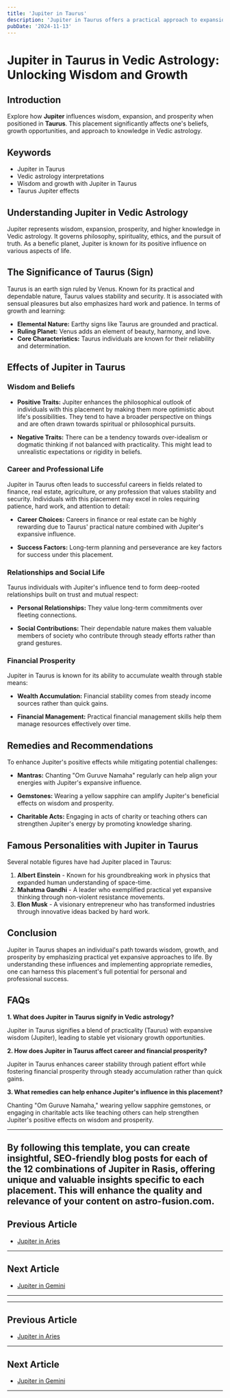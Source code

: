 ```yaml
---
title: 'Jupiter in Taurus'
description: 'Jupiter in Taurus offers a practical approach to expansion and prosperity. Individuals value stability, are patient, and have a strong appreciation for material comforts and security, in Vedic Astrology.'
pubDate: '2024-11-13'
---
```


# Jupiter in Taurus in Vedic Astrology: Unlocking Wisdom and Growth

## Introduction

Explore how **Jupiter** influences wisdom, expansion, and prosperity when positioned in **Taurus**. This placement significantly affects one's beliefs, growth opportunities, and approach to knowledge in Vedic astrology.

## Keywords

- Jupiter in Taurus
- Vedic astrology interpretations
- Wisdom and growth with Jupiter in Taurus
- Taurus Jupiter effects

## Understanding Jupiter in Vedic Astrology

Jupiter represents wisdom, expansion, prosperity, and higher knowledge in Vedic astrology. It governs philosophy, spirituality, ethics, and the pursuit of truth. As a benefic planet, Jupiter is known for its positive influence on various aspects of life.

## The Significance of Taurus (Sign)

Taurus is an earth sign ruled by Venus. Known for its practical and dependable nature, Taurus values stability and security. It is associated with sensual pleasures but also emphasizes hard work and patience. In terms of growth and learning:

- **Elemental Nature:** Earthy signs like Taurus are grounded and practical.
- **Ruling Planet:** Venus adds an element of beauty, harmony, and love.
- **Core Characteristics:** Taurus individuals are known for their reliability and determination.

## Effects of Jupiter in Taurus

### Wisdom and Beliefs

- **Positive Traits:** Jupiter enhances the philosophical outlook of individuals with this placement by making them more optimistic about life's possibilities. They tend to have a broader perspective on things and are often drawn towards spiritual or philosophical pursuits.
  
- **Negative Traits:** There can be a tendency towards over-idealism or dogmatic thinking if not balanced with practicality. This might lead to unrealistic expectations or rigidity in beliefs.

### Career and Professional Life

Jupiter in Taurus often leads to successful careers in fields related to finance, real estate, agriculture, or any profession that values stability and security. Individuals with this placement may excel in roles requiring patience, hard work, and attention to detail:

- **Career Choices:** Careers in finance or real estate can be highly rewarding due to Taurus' practical nature combined with Jupiter's expansive influence.
  
- **Success Factors:** Long-term planning and perseverance are key factors for success under this placement.

### Relationships and Social Life

Taurus individuals with Jupiter's influence tend to form deep-rooted relationships built on trust and mutual respect:

- **Personal Relationships:** They value long-term commitments over fleeting connections.
  
- **Social Contributions:** Their dependable nature makes them valuable members of society who contribute through steady efforts rather than grand gestures.

### Financial Prosperity

Jupiter in Taurus is known for its ability to accumulate wealth through stable means:

- **Wealth Accumulation:** Financial stability comes from steady income sources rather than quick gains.
  
- **Financial Management:** Practical financial management skills help them manage resources effectively over time.

## Remedies and Recommendations

To enhance Jupiter's positive effects while mitigating potential challenges:

- **Mantras:** Chanting "Om Guruve Namaha" regularly can help align your energies with Jupiter's expansive influence.
  
- **Gemstones:** Wearing a yellow sapphire can amplify Jupiter's beneficial effects on wisdom and prosperity.
  
- **Charitable Acts:** Engaging in acts of charity or teaching others can strengthen Jupiter's energy by promoting knowledge sharing.

## Famous Personalities with Jupiter in Taurus

Several notable figures have had Jupiter placed in Taurus:

1. **Albert Einstein** - Known for his groundbreaking work in physics that expanded human understanding of space-time.
2. **Mahatma Gandhi** - A leader who exemplified practical yet expansive thinking through non-violent resistance movements.
3. **Elon Musk** - A visionary entrepreneur who has transformed industries through innovative ideas backed by hard work.

## Conclusion

Jupiter in Taurus shapes an individual's path towards wisdom, growth, and prosperity by emphasizing practical yet expansive approaches to life. By understanding these influences and implementing appropriate remedies, one can harness this placement's full potential for personal and professional success.

## FAQs

**1. What does Jupiter in Taurus signify in Vedic astrology?**

Jupiter in Taurus signifies a blend of practicality (Taurus) with expansive wisdom (Jupiter), leading to stable yet visionary growth opportunities.

**2. How does Jupiter in Taurus affect career and financial prosperity?**

Jupiter in Taurus enhances career stability through patient effort while fostering financial prosperity through steady accumulation rather than quick gains.

**3. What remedies can help enhance Jupiter's influence in this placement?**

Chanting "Om Guruve Namaha," wearing yellow sapphire gemstones, or engaging in charitable acts like teaching others can help strengthen Jupiter's positive effects on wisdom and prosperity.

---

By following this template, you can create insightful, SEO-friendly blog posts for each of the 12 combinations of Jupiter in Rasis, offering unique and valuable insights specific to each placement. This will enhance the quality and relevance of your content on astro-fusion.com.
---

## Previous Article
- [Jupiter in Aries](/blogs-md/0805_Jupiter_in_Rashi/080501_Jupiter_in_Aries.mdx)

---

## Next Article
- [Jupiter in Gemini](/blogs-md/0805_Jupiter_in_Rashi/080503_Jupiter_in_Gemini.mdx)

---
---

## Previous Article
- [Jupiter in Aries](080501_Jupiter_in_Aries.mdx)

---

## Next Article
- [Jupiter in Gemini](080503_Jupiter_in_Gemini.mdx)

---

